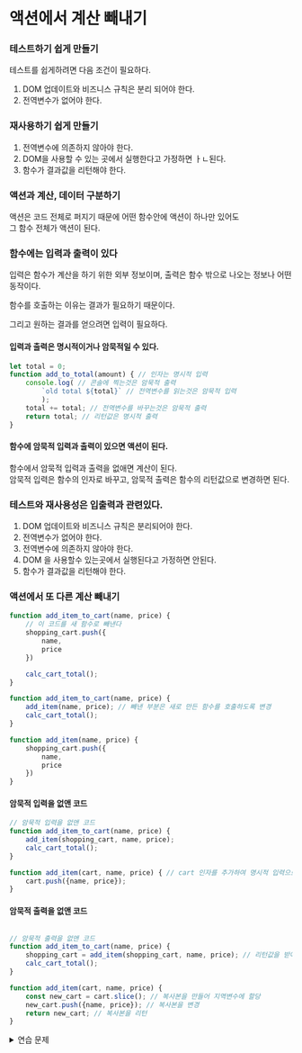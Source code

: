 # 액션에서 계산 빼내기


### 테스트하기 쉽게 만들기

테스트를 쉽게하려면 다음 조건이 필요하다.  

1. DOM 업데이트와 비즈니스 규칙은 분리 되어야 한다.
2. 전역변수가 없어야 한다.


### 재사용하기 쉽게 만들기

1. 전역변수에 의존하지 않아야 한다.
2. DOM을 사용할 수 있는 곳에서 실행한다고 가정하면 ㅏㄴ된다.
3. 함수가 결과값을 리턴해야 한다.



### 액션과 계산, 데이터 구분하기

액션은 코드 전체로 퍼지기 때문에 어떤 함수안에 액션이 하나만 있어도  
그 함수 전체가 액션이 된다.  

### 함수에는 입력과 출력이 있다

입력은 함수가 계산을 하기 위한 외부 정보이며, 출력은 함수 밖으로 나오는 정보나 어떤 동작이다.  

함수를 호출하는 이유는 결과가 필요하기 때문이다. 

그리고 원하는 결과를 얻으려면 입력이 필요하다.  




#### 입력과 출력은 명시적이거나 암묵적일 수 있다.

```js
let total = 0;
function add_to_total(amount) { // 인자는 명시적 입력
    console.log( // 콘솔에 찍는것은 암묵적 출력
        `old total ${total}` // 전역변수를 읽는것은 암묵적 입력
        ); 
    total += total; // 전역변수를 바꾸는것은 암묵적 출력
    return total; // 리턴값은 명시적 출력
}
```

#### 함수에 암묵적 입력과 출력이 있으면 액션이 된다.

함수에서 암묵적 입력과 출력을 없애면 계산이 된다.  
암묵적 입력은 함수의 인자로 바꾸고, 암묵적 출력은 함수의 리턴값으로 변경하면 된다.


### 테스트와 재사용성은 입출력과 관련있다.

1. DOM 업데이트와 비즈니스 규칙은 분리되어야 한다.
2. 전역변수가 없어야 한다.
3. 전역변수에 의존하지 않아야 한다.
4. DOM 을 사용할수 있는곳에서 실행된다고 가정하면 안된다.
5. 함수가 결과값을 리턴해야 한다.



### 액션에서 또 다른 계산 빼내기

```js
function add_item_to_cart(name, price) {
    // 이 코드를 새 함수로 빼낸다
    shopping_cart.push({
        name,
        price
    })

    calc_cart_total();
}

function add_item_to_cart(name, price) {
    add_item(name, price); // 빼낸 부분은 새로 만든 함수를 호출하도록 변경
    calc_cart_total();
}

function add_item(name, price) {
    shopping_cart.push({
        name,
        price
    })
}
```


#### 암묵적 입력을 없앤 코드

```js
// 암묵적 입력을 없앤 코드
function add_item_to_cart(name, price) {
    add_item(shopping_cart, name, price);
    calc_cart_total();
}

function add_item(cart, name, price) { // cart 인자를 추가하여 명시적 입력으로 수정
    cart.push({name, price});
}
```


#### 암묵적 출력을 없앤 코드

```js

// 암묵적 출력을 없앤 코드
function add_item_to_cart(name, price) {
    shopping_cart = add_item(shopping_cart, name, price); // 리턴값을 받아 전역변수에 할당
    calc_cart_total();
}

function add_item(cart, name, price) {
    const new_cart = cart.slice(); // 복사본을 만들어 지역변수에 할당
    new_cart.push({name, price}); // 복사본을 변경
    return new_cart; // 복사본을 리턴
}
```


<details>
 <summary>연습 문제</summary>


### 함수에서 세금을 계산하는 부분을 추출해라

```js

// as-is
function update_tax_dom() {
    set_tax_dom(shopping_cart_total * 0.10);
}


// to-be
function update_tax_dom() {
    set_tax_dom(calc_tax(shopping_cart_total))
}

function calc_tax(total) {
    const tax_ratio = 0.10;
    return total * tax_ratio;
}
```

### 함수에서 계산을 추출해 봐라

```js

// as-is
function update_shipping_icons() {
    const buy_buttons = get_buy_buttons_dom();
    for (const i = 0 ; i < buy_buttons.length ; i++) {
        const button = buy_buttons[i];
        const item = button.item;
        if (item.price + shopping_cart_total >= 20) { // 비즈니스 규칙
            button.show_free_shipping_icon();
        } else {
            button.hide_shipping_icon();
        }
    }
}

// to-be
function update_shipping_icons() {
    const buy_buttons = get_buy_buttons_dom();
    for (const i = 0 ; i < buy_buttons.length ; i++) {
        const button = buy_buttons[i];
        const item = button.item;
        if (item.price + shopping_cart_total >= 20) { // 비즈니스 규칙
            button.show_free_shipping_icon();
        } else {
            button.hide_shipping_icon();
        }
    }
}

function isFreeShipping(price, total) {
    const free_shipping_count = 20;
    return price + total >= free_shipping_count;
}
```
</details>

